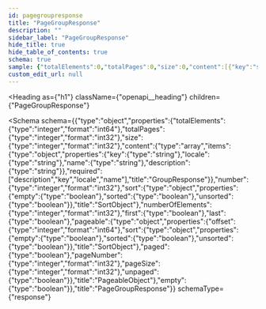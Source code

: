 ```yaml
---
id: pagegroupresponse
title: "PageGroupResponse"
description: ""
sidebar_label: "PageGroupResponse"
hide_title: true
hide_table_of_contents: true
schema: true
sample: {"totalElements":0,"totalPages":0,"size":0,"content":[{"key":"string","locale":"string","name":"string","description":"string"}],"number":0,"sort":{"empty":true,"sorted":true,"unsorted":true},"numberOfElements":0,"first":true,"last":true,"pageable":{"offset":0,"sort":{"empty":true,"sorted":true,"unsorted":true},"paged":true,"pageNumber":0,"pageSize":0,"unpaged":true},"empty":true}
custom_edit_url: null
---
```



<Heading
  as={"h1"}
  className={"openapi__heading"}
  children={"PageGroupResponse"}
>
</Heading>





<Schema
  schema={{"type":"object","properties":{"totalElements":{"type":"integer","format":"int64"},"totalPages":{"type":"integer","format":"int32"},"size":{"type":"integer","format":"int32"},"content":{"type":"array","items":{"type":"object","properties":{"key":{"type":"string"},"locale":{"type":"string"},"name":{"type":"string"},"description":{"type":"string"}},"required":["description","key","locale","name"],"title":"GroupResponse"}},"number":{"type":"integer","format":"int32"},"sort":{"type":"object","properties":{"empty":{"type":"boolean"},"sorted":{"type":"boolean"},"unsorted":{"type":"boolean"}},"title":"SortObject"},"numberOfElements":{"type":"integer","format":"int32"},"first":{"type":"boolean"},"last":{"type":"boolean"},"pageable":{"type":"object","properties":{"offset":{"type":"integer","format":"int64"},"sort":{"type":"object","properties":{"empty":{"type":"boolean"},"sorted":{"type":"boolean"},"unsorted":{"type":"boolean"}},"title":"SortObject"},"paged":{"type":"boolean"},"pageNumber":{"type":"integer","format":"int32"},"pageSize":{"type":"integer","format":"int32"},"unpaged":{"type":"boolean"}},"title":"PageableObject"},"empty":{"type":"boolean"}},"title":"PageGroupResponse"}}
  schemaType={"response"}
>
  
</Schema>
            